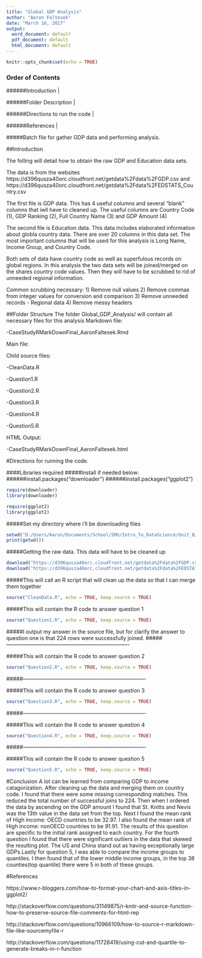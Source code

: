 ```yaml
---
title: "Global GDP Analysis"
author: "Aaron Faltesek"
date: "March 16, 2017"
output:
  word_document: default
  pdf_document: default
  html_document: default
---
```


```r
knitr::opts_chunk$set(echo = TRUE)
```





### Order of Contents

######Introduction | 

######Folder Description | 

######Directions to run the code | 

######References  | 

#####Batch file for gather GDP data and performing analysis.




##Introduction

The folling will detail how to obtain the raw GDP and Education data sets. 

The data is from the websites https://d396qusza40orc.cloudfront.net/getdata%2Fdata%2FGDP.csv and 
https://d396qusza40orc.cloudfront.net/getdata%2Fdata%2FEDSTATS_Country.csv

The first file is GDP data. This has 4 useful columns and several "blank" columns that iwll have to cleaned up.
The useful columns are Country Code (1), GDP Ranking (2), Full Country Name (3) and GDP Amount (4)

The second file is Education data. This data includes elaborated information about globla country data. There are over 20 columns in this data set.
The most important columns that will be used for this analysis is Long Name, Income Group, and Country Code.

Both sets of data have country code as well as superfulous records on global regions. In this analysis the two data sets will be joined/merged on the shares country code values.
Then they will have to be scrubbed to rid of unneeded regional information.

Common scrubbing necessary:
1) Remove null values
2) Remove commas from integer values for conversion and comparison
3) Remove unneeded records - Regional data
4) Remove messy headers


##Folder Structure
The folder Global_GDP_Analysis/ will contain all necessary files for this analysis
Markdown file:

-CaseStudyRMarkDownFinal_AaronFaltesek.Rmd

Main file:

Child source files:

-CleanData.R

-Question1.R

-Question2.R

-Question3.R

-Question4.R

-Question5.R

HTML Output:

-CaseStudyRMarkDownFinal_AaronFaltesek.html

#Directions for running the code.

####Libraries required
#####Install if needed below:
######install.packages("downloader")
######install.packages("ggplot2")
```r
require(downloader)
library(downloader)

require(ggplot2)
library(ggplot2)
```

#####Set my directory where i'll be downloading files
```r
setwd("D:/Users/Aaron/Documents/School/SMU/Intro_To_DataScience/Unit_8/Case_Study/Global_GDP_Analysis")
print(getwd())
```
#####Getting the raw data. This data will have to be cleaned up
```r
download("https://d396qusza40orc.cloudfront.net/getdata%2Fdata%2FGDP.csv",destfile="GDP.csv")
download("https://d396qusza40orc.cloudfront.net/getdata%2Fdata%2FEDSTATS_Country.csv ",destfile="Educ.csv")
```

#####This will call an R script that will clean up the data so that I can merge them together
```r
source("CleanData.R", echo = TRUE, keep.source = TRUE)
```
#####This will contain the R code to answer question 1
```r
source("Question1.R", echo = TRUE, keep.source = TRUE)
```
#####I output my answer in the source file, but for clarify the answer to question one is that 224 rows were successfully joined.
#####----------------------------------------------------------------------

#####This will contain the R code to answer question 2
```r
source("Question2.R", echo = TRUE, keep.source = TRUE)
```
#####----------------------------------------------------------------------

#####This will contain the R code to answer question 3
```r
source("Question3.R", echo = TRUE, keep.source = TRUE)
```
#####----------------------------------------------------------------------

#####This will contain the R code to answer question 4
```r
source("Question4.R", echo = TRUE, keep.source = TRUE)
```
#####----------------------------------------------------------------------

#####This will contain the R code to answer question 5
```r
source("Question5.R", echo = TRUE, keep.source = TRUE)
```

#Conclusion
A lot can be learned from comparing GDP to income catagorization. After cleaning up the data and merging them on country code. I found that there were some missing corresponding matches. This reduced the total number of successful joins to 224. Then when I ordered the data by ascending on the GDP amount I found that St. Knitts and Nevis was the 13th value in the data set from the top. Next I found the mean rank of High income: OECD countries to be 32.97. I also found the mean rank of High income: nonOECD countries to be 91.91. The results of this question are specific to the initial rank assigned to each country. For the fourth question I found that there were significant outliers in the data that skewed the resulting plot. The US and China stand out as having exceptionally large GDPs.Lastly for question 5, I was able to compare the income groups to quantiles. I then found that of the lower middle income groups, in the top 38 counties(top quantile) there were 5 in both of these groups.

#References

https://www.r-bloggers.com/how-to-format-your-chart-and-axis-titles-in-ggplot2/

http://stackoverflow.com/questions/31149875/r-knitr-and-source-function-how-to-preserve-source-file-comments-for-html-rep

http://stackoverflow.com/questions/10966109/how-to-source-r-markdown-file-like-sourcemyfile-r

http://stackoverflow.com/questions/11728419/using-cut-and-quartile-to-generate-breaks-in-r-function